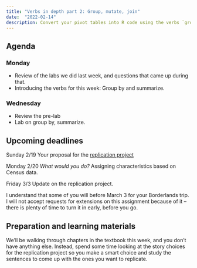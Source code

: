 ```yaml
---
title: "Verbs in depth part 2: Group, mutate, join"
date:  "2022-02-14"
description: Convert your pivot tables into R code using the verbs `group_by` and `summarize`
--- 
```



<!-- You don't have anything due this week, so I strongly suggest you review the work we did last week until you're comfortable with it. Here are a few practice datasets that you can use to start honing your ability to ask questions and use code to get close to the answers,-->

## Agenda

### Monday

* Review of the labs we did last week, and questions that came up during that. 
* Introducing the verbs for this week: Group by and summarize.


### Wednesday

* Review the pre-lab
* Lab on group by, summarize. 

## Upcoming deadlines

[Sunday 2/19]{.sked-dates} Your proposal for the [replication project](../projects/replication.qmd)

[Monday 2/20]{.sked-dates} *What would you do?* Assigning characteristics based on Census data. 

[Friday 3/3]{.sked-dates} Update on the replication project. 

::: {.callout-note}
I understand that some of you will before March 3 for your Borderlands trip. I will not accept requests for extensions on this assignment because of it -- there is plenty of time to turn it in early, before you go.
::: 


## Preparation and learning materials 

We'll be walking through chapters in the textbook this week, and you don't have anything else.  Instead, spend some time looking at the story choices for the replication project so you make a smart choice and study the sentences to come up with the ones you want to replicate.








